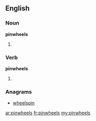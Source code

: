 ==English==

===Noun===
'''pinwheels'''

# {{plural of|[[pinwheel]]}}

===Verb===
'''pinwheels'''

# {{third-person singular of|[[pinwheel]]}}

===Anagrams===
* [[wheelspin#English|wheelspin]]

[[ar:pinwheels]]
[[fr:pinwheels]]
[[my:pinwheels]]
